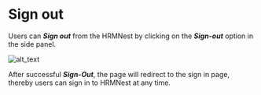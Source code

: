# Sign out

Users can **_Sign out_** from the HRMNest by clicking on the **_Sign-out_** option in the side panel. 

![alt_text](./images/image146.png "image_tooltip")

After successful **_Sign-Out_**, the page will redirect to the sign in page, thereby users can sign in to HRMNest at any time. 
